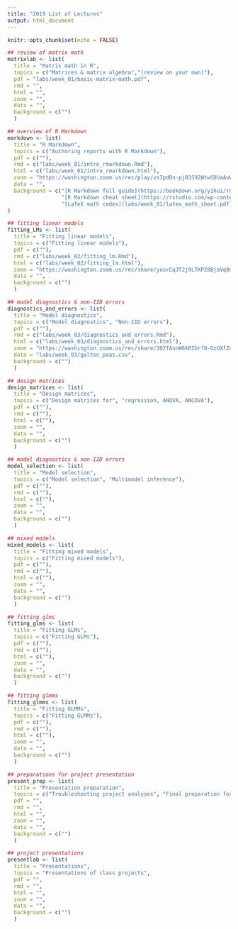 ```yaml
---
title: "2019 List of Lectures"
output: html_document
---
```


```r
knitr::opts_chunk$set(echo = FALSE)
```

```r
## review of matrix math
matrixlab <- list(
  title = "Matrix math in R",
  topics = c("Matrices & matrix algebra","(review on your own)"),
  pdf = "labs/week_01/basic-matrix-math.pdf",
  rmd = "",
  html = "",
  zoom = "",
  data = "",
  background = c("")
  )

## overview of R Markdown
markdown <- list(
  title = "R Markdown",
  topics = c("Authoring reports with R Markdown"),
  pdf = c(""),
  rmd = c("labs/week_01/intro_rmarkdown.Rmd"),
  html = c("labs/week_01/intro_rmarkdown.html"),
  zoom = "https://washington.zoom.us/rec/play/vsIpdOn-pj83S92WtwSDUaAvW464LKys0SdKq_RZyknkUiFQOwL1N-cRMzd1BCseNEzjbju3EOzkBdU?continueMode=true",
  data = "",
  background = c("[R Markdown full guide](https://bookdown.org/yihui/rmarkdown/)",
                 "[R Markdown cheat sheet](https://rstudio.com/wp-content/uploads/2016/03/rmarkdown-cheatsheet-2.0.pdf)",
                 "[LaTeX math codes](labs/week_01/latex_math_sheet.pdf)")
)

## fitting linear models
fitting_LMs <- list(
  title = "Fitting linear models",
  topics = c("Fitting linear models"),
  pdf = c(""),
  rmd = c("labs/week_02/fitting_lm.Rmd"),
  html = c("labs/week_02/fitting_lm.html"),
  zoom = "https://washington.zoom.us/rec/share/yusrCq3T2j9LTKP28BjaVq8mNYC1X6a80XAW-aFcxRmxPW2MGrqYzK-eD5eySfcC",
  data = "",
  background = c("")
  )

## model diagnostics & non-IID errors
diagnostics_and_errors <- list(
  title = "Model diagnostics",
  topics = c("Model diagnostics", "Non-IID errors"),
  pdf = c(""),
  rmd = c("labs/week_03/diagnostics_and_errors.Rmd"),
  html = c("labs/week_03/diagnostics_and_errors.html"),
  zoom = "https://washington.zoom.us/rec/share/3OZfAunW6kRIbrfO-GzUXfZ4WafaT6a8g3RN-_dfzh6lCRPG869aupgkFEw9vsd8",
  data = "labs/week_03/galton_peas.csv",
  background = c("")
  )

## design matrices
design_matrices <- list(
  title = "Design matrices",
  topics = c("Design matrices for", "regression, ANOVA, ANCOVA"),
  pdf = c(""),
  rmd = c(""),
  html = c(""),
  zoom = "",
  data = "",
  background = c("")
  )

## model diagnostics & non-IID errors
model_selection <- list(
  title = "Model selection",
  topics = c("Model selection", "Multimodel inference"),
  pdf = c(""),
  rmd = c(""),
  html = c(""),
  zoom = "",
  data = "",
  background = c("")
  )

## mixed models
mixed_models <- list(
  title = "Fitting mixed models",
  topics = c("Fitting mixed models"),
  pdf = c(""),
  rmd = c(""),
  html = c(""),
  zoom = "",
  data = "",
  background = c("")
  )

## fitting glms
fitting_glms <- list(
  title = "Fitting GLMs",
  topics = c("Fitting GLMs"),
  pdf = c(""),
  rmd = c(""),
  html = c(""),
  zoom = "",
  data = "",
  background = c("")
  )

## fitting glmms
fitting_glmms <- list(
  title = "Fitting GLMMs",
  topics = c("Fitting GLMMs"),
  pdf = c(""),
  rmd = c(""),
  html = c(""),
  zoom = "",
  data = "",
  background = c("")
  )

## preparations for project presentation
present_prep <- list(
  title = "Presentation preparation",
  topics = c("Troubleshooting project analyses", "Final preparation for presentations"),
  pdf = "",
  rmd = "",
  html = "",
  zoom = "",
  data = "",
  background = c("")
  )

## project presentations
presentlab <- list(
  title = "Presentations",
  topics = "Presentations of class projects",
  pdf = "",
  rmd = "",
  html = "",
  zoom = "",
  data = "",
  background = c("")
  )
```

